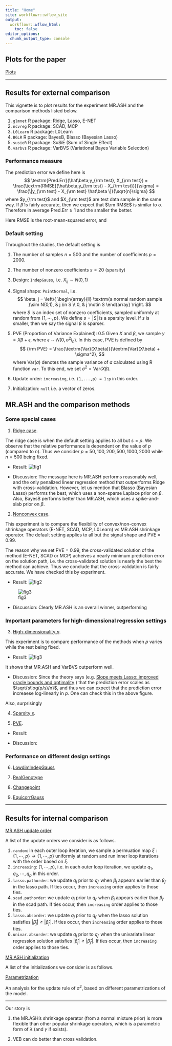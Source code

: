 ```yaml
---
title: "Home"
site: workflowr::wflow_site
output:
  workflowr::wflow_html:
    toc: false
editor_options:
  chunk_output_type: console
---
```


## Plots for the paper

[Plots](Plots_for_paper.html)

---------------------

## Results for external comparison

This vignette is to plot results for the experiment MR.ASH and the comparison methods listed below.

(1) `glmnet` R package: Ridge, Lasso, E-NET
(2) `ncvreg` R package: SCAD, MCP
(3) `L0Learn` R package: L0Learn
(4) `BGLR` R package: BayesB, Blasso (Bayesian Lasso)
(5) `susieR` R package: SuSiE (Sum of Single Effect)
(6) `varbvs` R package: VarBVS (Variational Bayes Variable Selection)

### Performance measure

The prediction error we define here is
$$
\textrm{Pred.Err}(\hat\beta;y_{\rm test}, X_{\rm test}) = \frac{\textrm{RMSE}(\hat\beta;y_{\rm test} - X_{\rm test})}{\sigma} = \frac{\|y_{\rm test} - X_{\rm test} \hat\beta \|}{\sqrt{n}\sigma}
$$
where $y_{\rm test}$ and $X_{\rm test}$ are test data sample in the same way. If $\hat\beta$ is fairly accurate, then we expect that $\rm RMSE$ is similar to $\sigma$. Therefore in average $\textrm{Pred.Err} \geq 1$ and the smaller the better.

Here RMSE is the root-mean-squared error, and 

### Default setting

Throughout the studies, the default setting is

(1) The number of samples $n = 500$ and the number of coefficients $p = 2000$.
(2) The number of nonzero coefficients $s = 20$ (sparsity)
(3) Design: `IndepGauss`, i.e. $X_{ij} \sim N(0,1)$
(4) Signal shape: `PointNormal`, i.e.
$$
\beta_j = \left\{ \begin{array}{ll} \textrm{a normal random sample }\sim N(0,1), & j \in S \\
0, & j \notin S \end{array} \right.
$$
where $S$ is an index set of nonzero coefficients, sampled uniformly at random from $\{1,\cdots,p\}$. We define $s = |S|$ is a sparsity level. If $s$ is smaller, then we say the signal $\beta$ is sparser.

(5) PVE (Proportion of Variance Explained): 0.5
Given $X$ and $\beta$, we sample $y = X\beta + \epsilon$, where $\epsilon \sim N(0,\sigma^2 I_n)$. In this case, PVE is defined by
$$
{\rm PVE} = \frac{\textrm{Var}(X\beta)}{\textrm{Var}(X\beta) + \sigma^2},
$$
where $\textrm{Var}(a)$ denotes the sample variance of $a$ calculated using R function `var`. To this end, we set $\sigma^2 = \textrm{Var}(X\beta)$.
(6) Update order: `increasing`, i.e. `(1,...,p) = 1:p` in this order.
(7) Initialization: `null` i.e. a vector of zeros.

## MR.ASH and the comparison methods

### Some special cases

(1) [Ridge case](Result1_Ridge.html).

The ridge case is when the default setting applies to all but $s = p$.
We observe that the relative performance is dependent on the value of $p$ (compared to $n$). Thus we consider $p = 50,100,200,500,1000,2000$ while $n = 500$ being fixed.

- Result: ![fig1](figure/Result1_Ridge.Rmd/fig1-1.png)

- Discussion: The message here is MR.ASH performs reasonably well, and the only penalized linear regression method that outperforms Ridge with cross-validation. However, let us mention that Blasso (Bayesian Lasso) performs the best, which uses a non-sparse Laplace prior on $\beta$. Also, BayesB performs better than MR.ASH, which uses a spike-and-slab prior on $\beta$.

(2) [Nonconvex case](Result2_Nonconvex.html).

This experiment is to compare the flexibility of convex/non-convex shrinkage operators (E-NET, SCAD, MCP, L0Learn) vs MR.ASH shrinkage operator. The default setting applies to all but the signal shape and PVE = 0.99.

The reason why we set PVE = 0.99, the cross-validated solution of the method (E-NET, SCAD or MCP) acheives a nearly minimum prediction error on the solution path, i.e. the cross-validated solution is nearly the best the method can achieve. Thus we conclude that the cross-validation is fairly accurate. We have checked this by experiment.

- Result: ![fig2](figure/Result2_Nonconvex.Rmd/fig1-1.png)

![fig3](figure/Plots_for_paper.Rmd/fig1-1.png)

- Discussion: Clearly MR.ASH is an overall winner, outperforming 

### Important parameters for high-dimensional regression settings

(3) [High-dimensionality $p$](Result4_Highdim.html).

This experiment is to compare performance of the methods when $p$ varies while the rest being fixed. 

- Result: ![fig3](figure/Result4_Highdim.Rmd/fig1-1.png)

It shows that MR.ASH and VarBVS outperform well.

- Discussion: Since the theory says (e.g. [Slope meets Lasso: improved oracle bounds and
optimality](https://arxiv.org/pdf/1605.08651.pdf) ) that the prediction error scales as $\sqrt{s\log(p/s)/n}$, and thus we can expect that the prediction error increaese log-linearly in $p$. One can check this in the above figure.

Also, surprisingly 

(4) [Sparsity $s$](Result5_SparseSignal.html).

(5) [PVE](Result6_PVE.html).

- Result:

- Discussion:

### Performance on different design settings

(6) [LowdimIndepGauss](Result7_LowdimIndepGauss.html)

(7) [RealGenotype](Result8_RealGenotype.html)

(8) [Changepoint](Result9_Changepoint.html)

(9) [EquicorrGauss](Result10_Correlation.html)

---------------------

## Results for internal comparison

[MR.ASH update order](Result11_UpdateOrder.html)

A list of the update orders we consider is as follows.

(1) `random`: In each outer loop iteration, we sample a permuation map $\xi:\{1,\cdots,p\} \to \{1,\cdots,p\}$ uniformly at random and run inner loop iterations with the order based on $\xi$.
(2) `increasing`: $(1,\cdots,p)$, i.e. in each outer loop iteration, we update $q_1,q_2,\cdots,q_p$ in this order.
(3) `lasso.pathorder`: we update $q_j$ prior to $q_{j'}$ when $\beta_j$ appears earlier than $\beta_{j'}$ in the lasso path. If ties occur, then `increasing` order applies to those ties.
(4) `scad.pathorder`: we update $q_j$ prior to $q_{j'}$ when $\beta_j$ appears earlier than $\beta_{j'}$ in the scad path. If ties occur, then `increasing` order applies to those ties.
(5) `lasso.absorder`: we update $q_j$ prior to $q_{j'}$ when the lasso solution satisfies $|\hat\beta_j| \geq |\hat\beta_{j'}|$. If ties occur, then `increasing` order applies to those ties.
(6) `univar.absorder`: we update $q_j$ prior to $q_{j'}$ when the univariate linear regression solution satisfies $|\hat\beta_j| \geq |\hat\beta_{j'}|$. If ties occur, then `increasing` order applies to those ties.

[MR.ASH initialization](Result12_Initialization.html)

A list of the initializations we consider is as follows.

[Parametrization](Result15_EstimationOfSigma.html)

An analysis for the update rule of $\sigma^2$, based on different parametrizations of the model.

---------------------

Our story is 

(1) the MR.ASH's shrinkage operator (from a normal mixture prior) is more flexible than other popular shrinkage operators,
which is a parametric form of $\lambda$ (and $\gamma$ if exists).

(2) VEB can do better than cross validation.


